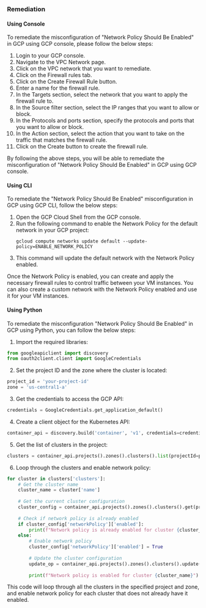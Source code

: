 ### Remediation

#### Using Console

To remediate the misconfiguration of "Network Policy Should Be Enabled" in GCP using GCP console, please follow the below steps:

1. Login to your GCP console.
2. Navigate to the VPC Network page.
3. Click on the VPC network that you want to remediate.
4. Click on the Firewall rules tab.
5. Click on the Create Firewall Rule button.
6. Enter a name for the firewall rule.
7. In the Targets section, select the network that you want to apply the firewall rule to.
8. In the Source filter section, select the IP ranges that you want to allow or block.
9. In the Protocols and ports section, specify the protocols and ports that you want to allow or block.
10. In the Action section, select the action that you want to take on the traffic that matches the firewall rule.
11. Click on the Create button to create the firewall rule.

By following the above steps, you will be able to remediate the misconfiguration of "Network Policy Should Be Enabled" in GCP using GCP console.

#### Using CLI

To remediate the "Network Policy Should Be Enabled" misconfiguration in GCP using GCP CLI, follow the below steps:

1. Open the GCP Cloud Shell from the GCP console.
2. Run the following command to enable the Network Policy for the default network in your GCP project:
   ```
   gcloud compute networks update default --update-policy=ENABLE_NETWORK_POLICY
   ```
3. This command will update the default network with the Network Policy enabled.

Once the Network Policy is enabled, you can create and apply the necessary firewall rules to control traffic between your VM instances. You can also create a custom network with the Network Policy enabled and use it for your VM instances.

#### Using Python

To remediate the misconfiguration "Network Policy Should Be Enabled" in GCP using Python, you can follow the below steps:

1. Import the required libraries:

```python
from googleapiclient import discovery
from oauth2client.client import GoogleCredentials
```

2. Set the project ID and the zone where the cluster is located:

```python
project_id = 'your-project-id'
zone = 'us-central1-a'
```

3. Get the credentials to access the GCP API:

```python
credentials = GoogleCredentials.get_application_default()
```

4. Create a client object for the Kubernetes API:

```python
container_api = discovery.build('container', 'v1', credentials=credentials)
```

5. Get the list of clusters in the project:

```python
clusters = container_api.projects().zones().clusters().list(projectId=project_id, zone=zone).execute()
```

6. Loop through the clusters and enable network policy:

```python
for cluster in clusters['clusters']:
    # Get the cluster name
    cluster_name = cluster['name']
    
    # Get the current cluster configuration
    cluster_config = container_api.projects().zones().clusters().get(projectId=project_id, zone=zone, clusterId=cluster_name).execute()
    
    # Check if network policy is already enabled
    if cluster_config['networkPolicy']['enabled']:
        print(f"Network policy is already enabled for cluster {cluster_name}")
    else:
        # Enable network policy
        cluster_config['networkPolicy']['enabled'] = True
        
        # Update the cluster configuration
        update_op = container_api.projects().zones().clusters().update(projectId=project_id, zone=zone, clusterId=cluster_name, body=cluster_config).execute()
        
        print(f"Network policy is enabled for cluster {cluster_name}")
```

This code will loop through all the clusters in the specified project and zone, and enable network policy for each cluster that does not already have it enabled.

